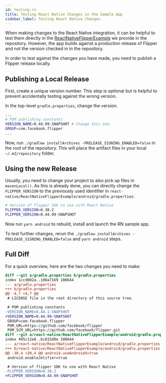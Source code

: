 ```yaml
---
id: testing-rn
title: Testing React Native Changes in the Sample App
sidebar_label: Testing React Native Changes
---
```


When making changes to the React Native integration, it can be helpful to test them directly in the [ReactNativeFlipperExample](https://github.com/facebook/flipper/tree/main/react-native/ReactNativeFlipperExample) we provide in the repository. However, the app builds against a production release of Flipper and not the version checked in in the repository.

In order to test against the changes you have made, you need to publish a Flipper release locally.

## Publishing a Local Release

First, create a unique version number. This step is optional but is helpful to prevent accidentally testing against the wrong version.

In the top-level `gradle.properties`, change the version:

```bash
...
# POM publishing constants
VERSION_NAME=0.44.99-SNAPSHOT # Change this one.
GROUP=com.facebook.flipper
...
```

Now, run `./gradlew installArchives -PRELEASE_SIGNING_ENABLED=false` in the root of the repository. This will place the artifact files in your local `~/.m2/repository` folder.

## Using the new Release

Usually, you need to change your project to also pick up files in `mavenLocal()`. As this is already done, you can directly change the `FLIPPER_VERSION` to the previously used identifier
in `react-native/ReactNativeFlipperExample/android/gradle.properties`:

```bash
# Version of flipper SDK to use with React Native
FLIPPER_VERSION=0.30.2
FLIPPER_VERSION=0.44.99-SNAPSHOT
```

Now run `yarn android` to rebuild, install and launch the RN sample app.

To test further changes, rerun the `./gradlew installArchives -PRELEASE_SIGNING_ENABLED=false` and `yarn android` steps.

## Full Diff

For a quick overview, here are the two changes you need to make:

```diff
diff --git a/gradle.properties b/gradle.properties
index 1ccd002a..100a7169 100644
--- a/gradle.properties
+++ b/gradle.properties
@@ -4,7 +4,7 @@
 # LICENSE file in the root directory of this source tree.

 # POM publishing constants
-VERSION_NAME=0.44.1-SNAPSHOT
+VERSION_NAME=0.44.99-SNAPSHOT
 GROUP=com.facebook.flipper
 POM_URL=https://github.com/facebook/flipper
 POM_SCM_URL=https://github.com/facebook/flipper.git
diff --git a/react-native/ReactNativeFlipperExample/android/gradle.properties b/react-native/ReactNativeFlipperExample/android/gradle.properties
index 495c12e8..bc815d0e 100644
--- a/react-native/ReactNativeFlipperExample/android/gradle.properties
+++ b/react-native/ReactNativeFlipperExample/android/gradle.properties
@@ -30,4 +30,4 @@ android.useAndroidX=true
 android.enableJetifier=true

 # Version of flipper SDK to use with React Native
-FLIPPER_VERSION=0.30.2
+FLIPPER_VERSION=0.44.99-SNAPSHOT

```
